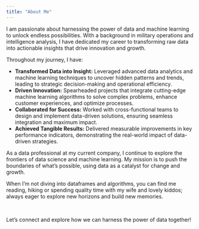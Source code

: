 ```yaml
---
title: "About Me"
---
```


I am passionate about harnessing the power of data and machine learning to unlock endless possibilities. With a background in military operations and intelligence analysis, I have dedicated my career to transforming raw data into actionable insights that drive innovation and growth.

Throughout my journey, I have:

-   **Transformed Data into Insight:** Leveraged advanced data analytics and machine learning techniques to uncover hidden patterns and trends, leading to strategic decision-making and operational efficiency.
-   **Driven Innovation:** Spearheaded projects that integrate cutting-edge machine learning algorithms to solve complex problems, enhance customer experiences, and optimize processes.
-   **Collaborated for Success:** Worked with cross-functional teams to design and implement data-driven solutions, ensuring seamless integration and maximum impact.
-   **Achieved Tangible Results:** Delivered measurable improvements in key performance indicators, demonstrating the real-world impact of data-driven strategies.

As a data professional at my current company, I continue to explore the frontiers of data science and machine learning. My mission is to push the boundaries of what's possible, using data as a catalyst for change and growth.

When I'm not diving into dataframes and algorithms, you can find me reading, hiking or spending quality time with my wife and lovely kiddos; always eager to explore new horizons and build new memories.

<br/>

Let's connect and explore how we can harness the power of data together!

<br/>

